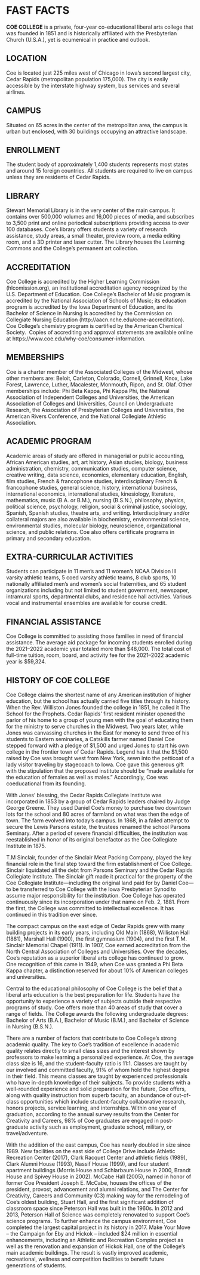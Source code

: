 # FAST FACTS {#sec-fast-facts}

**COE COLLEGE** is a private, four-year co-educational liberal arts college that was founded in 1851 and is historically affiliated with the Presbyterian Church (U.S.A.), yet is ecumenical in practice and outlook. 

## LOCATION

Coe is located just 225 miles west of Chicago in Iowa’s second largest city, Cedar Rapids (metropolitan population 175,000). The city is easily accessible by the interstate highway system, bus services and several airlines.  

## CAMPUS

Situated on 65 acres in the center of the metropolitan area, the campus is urban but enclosed, with 30 buildings occupying an attractive landscape.  

## ENROLLMENT

The student body of approximately 1,400 students represents most states and around 15 foreign countries. All students are required to live on campus unless they are residents of Cedar Rapids. 

## LIBRARY

Stewart Memorial Library is in the very center of the main campus. It contains over 500,000 volumes and 16,000 pieces of media, and subscribes to 3,500 print and online periodical subscriptions providing access to over 100 databases. Coe’s library offers students a variety of research assistance, study areas, a small theater, preview room, a media editing room, and a 3D printer and laser cutter. The Library houses the Learning Commons and the College's permanent art collection.

## ACCREDITATION

Coe College is accredited by the Higher Learning Commission (hlcomission.org), an institutional accreditation agency recognized by the U.S. Department of Education.  Coe College’s Bachelor of Music program is accredited by the National Association of Schools of Music; its education program is accredited by the Iowa Department of Education, and its Bachelor of Science in Nursing is accredited by the Commission on Collegiate Nursing Education (http://aacn.nche.edu/ccne-accreditation).  Coe College’s chemistry program is certified by the American Chemical Society.  Copies of accrediting and approval statements are available online at https://www.coe.edu/why-coe/consumer-information.

## MEMBERSHIPS

Coe is a charter member of the Associated Colleges of the Midwest, whose other members are: Beloit, Carleton, Colorado, Cornell, Grinnell, Knox, Lake Forest, Lawrence, Luther, Macalester, Monmouth, Ripon, and St. Olaf. Other memberships include: Phi Beta Kappa, Phi Kappa Phi, the National Association of Independent Colleges and Universities, the American Association of Colleges and Universities, Council on Undergraduate Research, the Association of Presbyterian Colleges and Universities, the American Rivers Conference, and the National Collegiate Athletic Association. 

## ACADEMIC PROGRAM

Academic areas of study are offered in managerial or public accounting, African American studies, art, art history, Asian studies, biology, business administration, chemistry, communication studies, computer science, creative writing, data science, economics, elementary education, English, film studies, French & francophone studies, interdisciplinary French & francophone studies, general science, history, international business, international economics, international studies, kinesiology, literature, mathematics, music (B.A. or B.M.), nursing (B.S.N.), philosophy, physics, political science, psychology, religion, social & criminal justice, sociology, Spanish, Spanish studies, theatre arts, and writing. Interdisciplinary and/or collateral majors are also available in biochemistry, environmental science, environmental studies, molecular biology, neuroscience, organizational science, and public relations. Coe also offers certificate programs in primary and secondary education. 

## EXTRA-CURRICULAR ACTIVITIES

Students can participate in 11 men’s and 11 women’s NCAA Division III varsity athletic teams, 5 coed varsity athletic teams, 8 club sports, 10 nationally affiliated men’s and women’s social fraternities, and 65 student organizations including but not limited to student government, newspaper, intramural sports, departmental clubs, and residence hall activities. Various vocal and instrumental ensembles are available for course credit. 

## FINANCIAL ASSISTANCE

Coe College is committed to assisting those families in need of financial assistance. The average aid package for incoming students enrolled during the 2021–2022 academic year totaled more than $48,000. The total cost of full-time tuition, room, board, and activity fee for the 2021–2022 academic year is $59,324.



## HISTORY OF COE COLLEGE {#sec-history-of-coe-college} 

Coe College claims the shortest name of any American institution of higher education, but the school has actually carried five titles through its history. When the Rev. Williston Jones founded the college in 1851, he called it The School for the Prophets. Cedar Rapids’ first resident minister opened the parlor of his home to a group of young men with the goal of educating them for the ministry to serve churches in the Midwest. Two years later, while Jones was canvassing churches in the East for money to send three of his students to Eastern seminaries, a Catskills farmer named Daniel Coe stepped forward with a pledge of $1,500 and urged Jones to start his own college in the frontier town of Cedar Rapids. Legend has it that the $1,500 raised by Coe was brought west from New York, sewn into the petticoat of a lady visitor traveling by stagecoach to Iowa. Coe gave this generous gift with the stipulation that the proposed institute should be “made available for the education of females as well as males.”  Accordingly, Coe was coeducational from its founding.

With Jones’ blessing, the Cedar Rapids Collegiate Institute was incorporated in 1853 by a group of Cedar Rapids leaders chaired by Judge George Greene. They used Daniel Coe’s money to purchase two downtown lots for the school and 80 acres of farmland on what was then the edge of town. The farm evolved into today’s campus. In 1868, in a failed attempt to secure the Lewis Parsons estate, the trustees renamed the school Parsons Seminary. After a period of severe financial difficulties, the institution was reestablished in honor of its original benefactor as the Coe Collegiate Institute in 1875.

T.M Sinclair, founder of the Sinclair Meat Packing Company, played the key financial role in the final step toward the firm establishment of Coe College. Sinclair liquidated all the debt from Parsons Seminary and the Cedar Rapids Collegiate Institute. The Sinclair gift made it practical for the property of the Coe Collegiate Institute—including the original land paid for by Daniel Coe—to be transferred to Coe College with the Iowa Presbyterian Synod to assume major responsibility for the institution. Coe College has operated continuously since its incorporation under that name on Feb. 2, 1881. From the first, the College was committed to intellectual excellence. It has continued in this tradition ever since.

The compact campus on the east edge of Cedar Rapids grew with many building projects in its early years, including Old Main (1868), Williston Hall (1881), Marshall Hall (1900), the first gymnasium (1904), and the first T.M. Sinclair Memorial Chapel (1911). In 1907, Coe earned accreditation from the North Central Association of Colleges and Universities. Over the decades, Coe’s reputation as a superior liberal arts college has continued to grow. One recognition of this came in 1949, when Coe was granted a Phi Beta Kappa chapter, a distinction reserved for about 10% of American colleges and universities.

Central to the educational philosophy of Coe College is the belief that a liberal arts education is the best preparation for life. Students have the opportunity to experience a variety of subjects outside their respective programs of study. Coe offers more than 40 areas of study that cover a range of fields. The College awards the following undergraduate degrees: Bachelor of Arts (B.A.), Bachelor of Music (B.M.), and Bachelor of Science in Nursing (B.S.N.). 

There are a number of factors that contribute to Coe College’s strong academic quality. The key to Coe’s tradition of excellence in academic quality relates directly to small class sizes and the interest shown by professors to make learning a personalized experience. At Coe, the average class size is 16, and the student-faculty ratio is 11:1. Classes are taught by our involved and committed faculty, 91% of whom hold the highest degree in their field. This means classes are taught by experienced professionals who have in-depth knowledge of their subjects. To provide students with a well-rounded experience and solid preparation for the future, Coe offers, along with quality instruction from superb faculty, an abundance of out-of-class opportunities which include student-faculty collaborative research, honors projects, service learning, and internships. Within one year of graduation, according to the annual survey results from the Center for Creativity and Careers, 98% of Coe graduates are engaged in post-graduate activity such as employment, graduate school, military, or travel/adventure.

With the addition of the east campus, Coe has nearly doubled in size since 1989. New facilities on the east side of College Drive include Athletic Recreation Center (2017), Clark Racquet Center and athletic fields (1989), Clark Alumni House (1993), Nassif House (1999), and four student apartment buildings (Morris House and Schlarbaum House in 2000, Brandt House and Spivey House in 2002). McCabe Hall (2005), named in honor of former Coe President Joseph E. McCabe, houses the offices of the president, provost, advancement and alumni relations, and The Center for Creativity, Careers and Community (C3) making way for the remodeling of Coe’s oldest building, Stuart Hall, and the first significant addition of classroom space since Peterson Hall was built in the 1960s.  In 2012 and 2013, Peterson Hall of Science was completely renovated to support Coe’s science programs.
To further enhance the campus environment, Coe completed the largest capital project in its history in 2017. Make Your Move – the Campaign for Eby and Hickok – included $24 million in essential enhancements, including an Athletic and Recreation Complex project as well as the renovation and expansion of Hickok Hall, one of the College’s main academic buildings. The result is vastly improved academic, recreational, wellness and competition facilities to benefit future generations of students.
